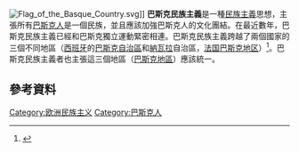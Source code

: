 [[File:Flag_of_the_Basque_Country.svg|thumb]]]]
'''巴斯克民族主義'''是一種[[民族主義|民族主義]]思想，主張所有[[巴斯克人|巴斯克人]]是一個民族，並且應該加強巴斯克人的文化團結。在最近數年，巴斯克民族主義已經和巴斯克獨立運動緊密相連。巴斯克民族主義跨越了兩個國家的三個不同地區（[[西班牙|西班牙]]的[[巴斯克自治區|巴斯克自治區]]和[[納瓦拉|納瓦拉]]自治區，[[北巴斯克|法国巴斯克地区]]）<ref>{{Cite web |url=http://books.google.com/books?id=2a0okm0vyZwC&pg=PA111&lpg=PA111&dq=catalan+irredentism&source=bl&ots=4IyH348_Wb&sig=OaiXl7DbnKQwbGXT7ksteEWpqAM&hl=es&ei=dBVuStKvDYqCtgfbvqGJDA&sa=X&oi=book_result&ct=result&resnum=2 |title=Milica Zarkovic Bookman, ''The Economics of Secession,'' Macmillan Palgrave (1993), p. 111. ISBN 0-312-08443-9 |accessdate=2015-01-06 |archive-date=2014-07-14 |archive-url=https://web.archive.org/web/20140714212647/http://books.google.com/books?id=2a0okm0vyZwC&pg=PA111&lpg=PA111&dq=catalan+irredentism&source=bl&ots=4IyH348_Wb&sig=OaiXl7DbnKQwbGXT7ksteEWpqAM&hl=es&ei=dBVuStKvDYqCtgfbvqGJDA&sa=X&oi=book_result&ct=result&resnum=2 |dead-url=no }}</ref>。巴斯克民族主義者也主張這三個地區（[[巴斯克地區|巴斯克地區]]）應該統一。

==參考資料==
{{Reflist}}

{{Stateless nationalism in Europe}}

{{歐洲小作品}}

[[Category:欧洲民族主义|Category:欧洲民族主义]]
[[Category:巴斯克人|Category:巴斯克人]]